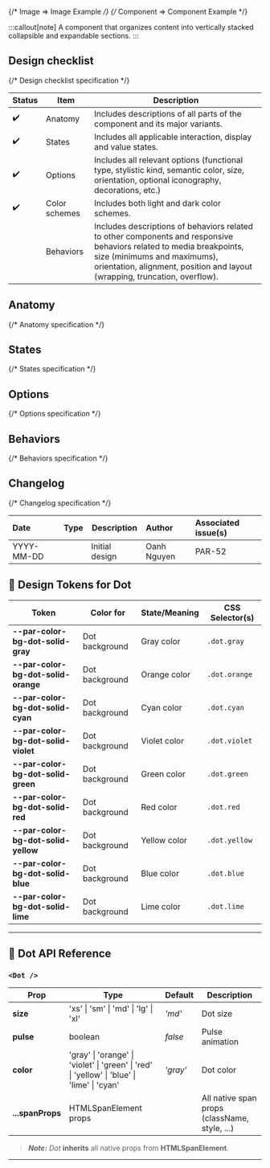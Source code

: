 
{/* Image => Image Example */}
{/* Component => Component Example */}

:::callout[note]
A component that organizes content into vertically stacked collapsible and expandable sections.
:::


## Design checklist <span id="design-checklist"></span>
{/* Design checklist specification */}

| Status | Item                                 | Description                                                                                                                                                                                                                       |
| ------ | ------------------------------------ | --------------------------------------------------------------------------------------------------------------------------------------------------------------------------------------------------------------------------------- |
| ✔️     | Anatomy                              | Includes descriptions of all parts of the component and its major variants.                                                                                                                                                       |
| ✔️     | States                               | Includes all applicable interaction, display and value states.                                                                                                                                                                    |
| ✔️     | Options                              | Includes all relevant options (functional type, stylistic kind, semantic color, size, orientation, optional iconography, decorations, etc.)                                                                                       |
| ✔️     | Color schemes                        | Includes both light and dark color schemes.                                                                                                                                                                                       |
|        | Behaviors                            | Includes descriptions of behaviors related to other components and responsive behaviors related to media breakpoints, size (minimums and maximums), orientation, alignment, position and layout (wrapping, truncation, overflow). |

## Anatomy <span id="anatomy"></span>
{/* Anatomy specification */}

## States <span id="states"></span>
{/* States specification */}

## Options <span id="options"></span>
{/* Options specification */}

## Behaviors <span id="behaviors"></span>
{/* Behaviors specification */}

## Changelog <span id="changelog"></span>
{/* Changelog specification */}

| Date       | Type                                                        | Description                                                                                 | Author      | Associated issue(s)  |
|:-----------|:------------------------------------------------------------|---------------------------------------------------------------------------------------------|:------------|:---------------------|
| YYYY-MM-DD | <Badge size='sm' kind='glass' color='cyan' label="new"/>    | Initial design                                                                              | Oanh Nguyen | PAR-52               |

## 🎨 Design Tokens for Dot

| **Token**                              | **Color for**         | **State/Meaning**         | **CSS Selector(s)** |
|----------------------------------------|-----------------------|---------------------------|---------------------|
| **--par-color-bg-dot-solid-gray**      | Dot background        | Gray color                | `.dot.gray`         |
| **--par-color-bg-dot-solid-orange**    | Dot background        | Orange color              | `.dot.orange`       |
| **--par-color-bg-dot-solid-cyan**      | Dot background        | Cyan color                | `.dot.cyan`         |
| **--par-color-bg-dot-solid-violet**    | Dot background        | Violet color              | `.dot.violet`       |
| **--par-color-bg-dot-solid-green**     | Dot background        | Green color               | `.dot.green`        |
| **--par-color-bg-dot-solid-red**       | Dot background        | Red color                 | `.dot.red`          |
| **--par-color-bg-dot-solid-yellow**    | Dot background        | Yellow color              | `.dot.yellow`       |
| **--par-color-bg-dot-solid-blue**      | Dot background        | Blue color                | `.dot.blue`         |
| **--par-color-bg-dot-solid-lime**      | Dot background        | Lime color                | `.dot.lime`         |

---

## 🧩 Dot API Reference

### `<Dot />`

| **Prop**     | **Type**                                                                 | **Default**   | **Description**                                 |
|--------------|--------------------------------------------------------------------------|---------------|-------------------------------------------------|
| **size**     | 'xs' \| 'sm' \| 'md' \| 'lg' \| 'xl'                                    | _'md'_        | Dot size                                        |
| **pulse**    | boolean                                                                  | _false_       | Pulse animation                                 |
| **color**    | 'gray' \| 'orange' \| 'violet' \| 'green' \| 'red' \| 'yellow' \| 'blue' \| 'lime' \| 'cyan' | _'gray'_       | Dot color                                       |
| **...spanProps** | HTMLSpanElement props                                                |               | All native span props (className, style, ...)    |

> **_Note:_** _Dot_ **inherits** all native props from **HTMLSpanElement**.

---

